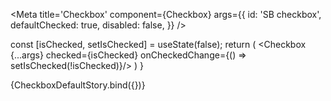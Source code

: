 

<Meta 
  title='Checkbox' 
  component={Checkbox} 
  args={{
    id: 'SB checkbox',
    defaultChecked: true,
    disabled: false,
  }}
/>

<ArgsTable of={Checkbox}/>

  const [isChecked, setIsChecked] = useState(false);
  return (
    <Checkbox {...args} checked={isChecked} onCheckedChange={() => setIsChecked(!isChecked)}/>
  )
}

<Canvas>
  <Story name='Default'>
    {CheckboxDefaultStory.bind({})}
  </Story>
</Canvas>